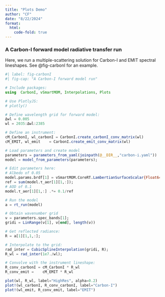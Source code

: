 ```yaml
---
title: "Plots Demo"
author: "CF"
date: "8/22/2024"
format:
  html:
    code-fold: true
---
```


### A Carbon-I forward model radiative transfer run

Here, we run a multiple-scattering solution for Carbon-I and EMIT spectral lineshapes. See @fig-carbonI for an example.

```julia
#| label: fig-carbonI
#| fig-cap: "A Carbon-I forward model run"

# Include packages:
using  CarbonI, vSmartMOM, Interpolations, Plots

# Use PlotlyJS:
# plotly()

# Define wavelength grid for forward model:
Δwl = 0.005
wl = 2035:Δwl:2385

# Define an instrument:
cM_CarbonI, wl_carbonI = CarbonI.create_carbonI_conv_matrix(wl)
cM_EMIT, wl_emit    = CarbonI.create_emit_conv_matrix(wl)

# Load parameters and create model
parameters = parameters_from_yaml(joinpath(@__DIR__,"carbon-i.yaml"))
model = model_from_parameters(parameters);

# Edit parameters here:
# Albedo of 0.05
model.params.brdf[1] = vSmartMOM.CoreRT.LambertianSurfaceScalar{Float64}(0.05)
ref = sum(model.τ_aer[1][1,:]);
# AOD of 0.1
model.τ_aer[1][1,:] .*= 0.1/ref

# Run the model
a = rt_run(model)

# Obtain wavenumber grid
ν = parameters.spec_bands[1];
gridi = LinRange(ν[1], ν[end], length(ν))

# Get reflected radiance:
R = a[1][1,1,:];

# Interpolate to the grid:
rad_inter = CubicSplineInterpolation(gridi, R);
R_wl = rad_inter(1e7./wl);

# Convolve with the instrument lineshape:
R_conv_carbonI = cM_CarbonI * R_wl
R_conv_emit =    cM_EMIT * R_wl

plot(wl, R_wl, label="HighRes", alpha=0.2)
plot!(wl_carbonI, R_conv_carbonI, label="Carbon-I")
plot!(wl_emit, R_conv_emit, label="EMIT")
```